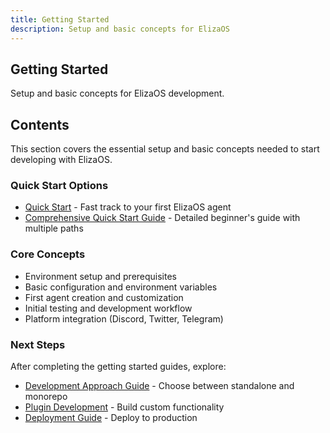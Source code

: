 ```yaml
---
title: Getting Started
description: Setup and basic concepts for ElizaOS
---
```


## Getting Started

Setup and basic concepts for ElizaOS development.

## Contents

This section covers the essential setup and basic concepts needed to start developing with ElizaOS.

### Quick Start Options

- [Quick Start](./quick-start) - Fast track to your first ElizaOS agent
- [Comprehensive Quick Start Guide](../guides/quickstart-comprehensive) - Detailed beginner's guide
  with multiple paths

### Core Concepts

- Environment setup and prerequisites
- Basic configuration and environment variables
- First agent creation and customization
- Initial testing and development workflow
- Platform integration (Discord, Twitter, Telegram)

### Next Steps

After completing the getting started guides, explore:

- [Development Approach Guide](../guides/choosing-development-approach) - Choose between standalone
  and monorepo
- [Plugin Development](../guides/plugin-development-linking) - Build custom functionality
- [Deployment Guide](../guides/deployment-guide) - Deploy to production
